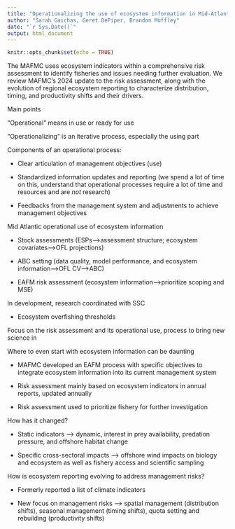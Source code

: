 ```yaml
---
title: "Operationalizing the use of ecosystem information in Mid-Atlantic science and management decisions"
author: "Sarah Gaichas, Geret DePiper, Brandon Muffley"
date: "`r Sys.Date()`"
output: html_document
---
```


```r
knitr::opts_chunk$set(echo = TRUE)
```

The MAFMC uses ecosystem indicators within a comprehensive risk assessment to identify fisheries and issues needing further evaluation. We review MAFMC's 2024 update to the risk assessment, along with the evolution of regional ecosystem reporting to characterize distribution, timing, and productivity shifts and their drivers. 

Main points

"Operational" means in use or ready for use

"Operationalizing" is an iterative process, especially the using part

Components of an operational process:

*  Clear articulation of management objectives (use)

*  Standardized information updates and reporting (we spend a lot of time on this, understand that operational processes require a lot of time and resources and are *not* research)

*  Feedbacks from the management system and adjustments to achieve management objectives

Mid Atlantic operational use of ecosystem information

*  Stock assessments (ESPs-->assessment structure; ecosystem covariates-->OFL projections)

*  ABC setting (data quality, model performance, and ecosystem information-->OFL CV-->ABC)

*  EAFM risk assessment (ecosystem information-->prioritize scoping and MSE)

In development, research coordinated with SSC

*  Ecosystem overfishing thresholds

Focus on the risk assessment and its operational use, process to bring new science in

Where to even start with ecosystem information can be daunting

*  MAFMC developed an EAFM process with specific objectives to integrate ecosystem information into its current management system

*  Risk assessment mainly based on ecosystem indicators in annual reports, updated annually

*  Risk assessment used to prioritize fishery for further investigation

How has it changed?

*  Static indicators --> dynamic, interest in prey availability, predation pressure, and offshore habitat change

*  Specific cross-sectoral impacts --> offshore wind impacts on biology and ecosystem as well as fishery access and scientific sampling

How is ecosystem reporting evolving to address management risks?

*  Formerly reported a list of climate indicators

*  New focus on management risks --> spatial management (distribution shifts), seasonal management (timing shifts), quota setting and rebuilding (productivity shifts)






